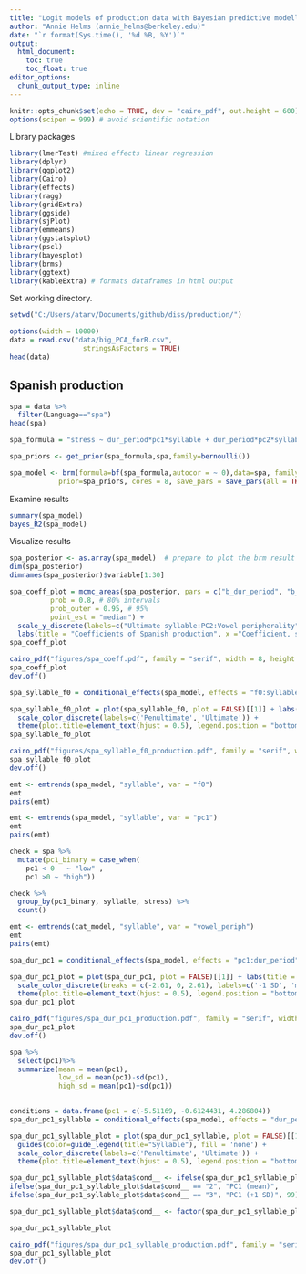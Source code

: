 ```yaml
---
title: "Logit models of production data with Bayesian predictive modelling - Spanish"
author: "Annie Helms (annie_helms@berkeley.edu)"
date: "`r format(Sys.time(), '%d %B, %Y')`"
output:
  html_document:
    toc: true
    toc_float: true
editor_options: 
  chunk_output_type: inline
---
```


```r
knitr::opts_chunk$set(echo = TRUE, dev = "cairo_pdf", out.height = 600)
options(scipen = 999) # avoid scientific notation
```

Library packages

```r
library(lmerTest) #mixed effects linear regression
library(dplyr)
library(ggplot2)
library(Cairo)
library(effects)
library(ragg)
library(gridExtra)
library(ggside)
library(sjPlot)
library(emmeans)
library(ggstatsplot)
library(pscl)
library(bayesplot)
library(brms)
library(ggtext)
library(kableExtra) # formats dataframes in html output
```

Set working directory.

```r
setwd("C:/Users/atarv/Documents/github/diss/production/")
```


```r
options(width = 10000)
data = read.csv("data/big_PCA_forR.csv", 
                  stringsAsFactors = TRUE)
head(data)
```

## Spanish production

```r
spa = data %>%
  filter(Language=="spa")
head(spa)

```

```r
spa_formula = "stress ~ dur_period*pc1*syllable + dur_period*pc2*syllable + f0*pc1*syllable + f0*pc2*syllable + vowel_periph*pc1*syllable + vowel_periph*pc2*syllable + (dur_period * syllable + f0 * syllable + vowel_periph * syllable|partID)"

spa_priors <- get_prior(spa_formula,spa,family=bernoulli())

spa_model <- brm(formula=bf(spa_formula,autocor = ~ 0),data=spa, family=bernoulli(), 
            prior=spa_priors, cores = 8, save_pars = save_pars(all = TRUE), iter=4000)
```

Examine results

```r
summary(spa_model)
bayes_R2(spa_model)
```

Visualize results

```r
spa_posterior <- as.array(spa_model)  # prepare to plot the brm result
dim(spa_posterior)
dimnames(spa_posterior)$variable[1:30]
```

```r
spa_coeff_plot = mcmc_areas(spa_posterior, pars = c("b_dur_period", "b_pc1", "b_syllableult", "b_pc2", "b_f0",  "b_vowel_periph", "b_dur_period:pc1",  "b_dur_period:syllableult", "b_pc1:syllableult", "b_dur_period:pc2", "b_syllableult:pc2", "b_pc1:f0", "b_syllableult:f0", "b_pc2:f0", "b_pc1:vowel_periph", "b_syllableult:vowel_periph", "b_pc2:vowel_periph", "b_dur_period:pc1:syllableult", "b_dur_period:syllableult:pc2", "b_pc1:syllableult:f0", "b_syllableult:pc2:f0", "b_pc1:syllableult:vowel_periph", "b_syllableult:pc2:vowel_periph"), 
          prob = 0.8, # 80% intervals
          prob_outer = 0.95, # 95%
          point_est = "median") +
  scale_y_discrete(labels=c("Ultimate syllable:PC2:Vowel peripherality", "PC1:Ultimate syllable: Vowel peripherality", "Ultimate syllable:PC2:F0", "PC1:Ultimate syllable:F0", "Duration (periodic):Ultimate syllable:PC2", "Duration (periodic):PC1:Ultimate syllable", "PC2:Vowel peripherality", "Ultimate syllable:Vowel peripherality", "PC1:Vowel peripherality", "PC2:F0", "Ultimate syllable:F0", "PC1:F0", "Ultimate syllable:PC2", "Duration (periodic):PC2", "PC1:Ultimate syllable","Duration (periodic):Ultimate syllable", "Duration (periodic):PC1", "Vowel peripherality", "F0","PC2","Ultimate syllable", "PC1", "Duration (periodic)"), limits = rev) +
  labs(title = "Coefficients of Spanish production", x ="Coefficient, sd(Stress)") +theme(plot.title=element_text(hjust = 0.5))
spa_coeff_plot
```

```r
cairo_pdf("figures/spa_coeff.pdf", family = "serif", width = 8, height = 6)
spa_coeff_plot
dev.off()
```

```r
spa_syllable_f0 = conditional_effects(spa_model, effects = "f0:syllable", int_conditions = "syllable")
```

```r
spa_syllable_f0_plot = plot(spa_syllable_f0, plot = FALSE)[[1]] + labs(title = "Spanish production", x = "F0", y = "Proportion stressed") + guides(color=guide_legend(title="Syllable"), fill = 'none') +
  scale_color_discrete(labels=c('Penultimate', 'Ultimate')) +
  theme(plot.title=element_text(hjust = 0.5), legend.position = "bottom")
spa_syllable_f0_plot
```

```r
cairo_pdf("figures/spa_syllable_f0_production.pdf", family = "serif", width = 8, height = 6)
spa_syllable_f0_plot
dev.off()
```


```r
emt <- emtrends(spa_model, "syllable", var = "f0")
emt
pairs(emt)
```

```r
emt <- emtrends(spa_model, "syllable", var = "pc1")
emt
pairs(emt)
```

```r
check = spa %>%
  mutate(pc1_binary = case_when(
    pc1 < 0   ~ "low" ,
    pc1 >0 ~ "high"))

check %>%
  group_by(pc1_binary, syllable, stress) %>% 
  count()
```


```r
emt <- emtrends(cat_model, "syllable", var = "vowel_periph")
emt
pairs(emt)
```


```r
spa_dur_pc1 = conditional_effects(spa_model, effects = "pc1:dur_period", int_conditions = "pc1")
```

```r
spa_dur_pc1_plot = plot(spa_dur_pc1, plot = FALSE)[[1]] + labs(title = "Spanish production", x = "PC1", y = "Proportion stressed") + guides(color=guide_legend(title="Duration (periodic)"), fill = 'none') +
  scale_color_discrete(breaks = c(-2.61, 0, 2.61), labels=c('-1 SD', 'mean', '+1 SD')) +
  theme(plot.title=element_text(hjust = 0.5), legend.position = "bottom")
spa_dur_pc1_plot
```

```r
cairo_pdf("figures/spa_dur_pc1_production.pdf", family = "serif", width = 8, height = 6)
spa_dur_pc1_plot
dev.off()
```
```r
spa %>%
  select(pc1)%>%
  summarize(mean = mean(pc1),
            low_sd = mean(pc1)-sd(pc1),
            high_sd = mean(pc1)+sd(pc1))
  
```


```r
conditions = data.frame(pc1 = c(-5.51169, -0.6124431, 4.286804))
spa_dur_pc1_syllable = conditional_effects(spa_model, effects = "dur_period:syllable", conditions = conditions)
```

```r
spa_dur_pc1_syllable_plot = plot(spa_dur_pc1_syllable, plot = FALSE)[[1]] + labs(title = "Spanish production", x = "Duration (periodic)", y = "Proportion stressed") +
  guides(color=guide_legend(title="Syllable"), fill = 'none') +
  scale_color_discrete(labels=c('Penultimate', 'Ultimate')) +
  theme(plot.title=element_text(hjust = 0.5), legend.position = "bottom")

spa_dur_pc1_syllable_plot$data$cond__ <- ifelse(spa_dur_pc1_syllable_plot$data$cond__ == "1", "PC1 (-1 SD)",
ifelse(spa_dur_pc1_syllable_plot$data$cond__ == "2", "PC1 (mean)",
ifelse(spa_dur_pc1_syllable_plot$data$cond__ == "3", "PC1 (+1 SD)", 99)))

spa_dur_pc1_syllable_plot$data$cond__ <- factor(spa_dur_pc1_syllable_plot$data$cond__, levels = c("PC1 (-1 SD)", "PC1 (mean)", "PC1 (+1 SD)"))

spa_dur_pc1_syllable_plot
```

```r
cairo_pdf("figures/spa_dur_pc1_syllable_production.pdf", family = "serif", width = 8, height = 6)
spa_dur_pc1_syllable_plot
dev.off()
```





